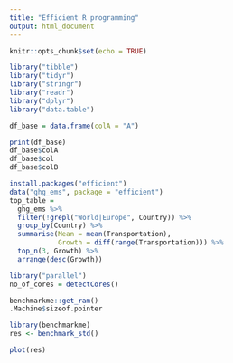 ```yaml
---
title: "Efficient R programming"
output: html_document
---
```


```r
knitr::opts_chunk$set(echo = TRUE)

library("tibble")
library("tidyr")
library("stringr")
library("readr")
library("dplyr")
library("data.table")

```


```r
df_base = data.frame(colA = "A")

print(df_base)
df_base$colA
df_base$col
df_base$colB

```

```r
install.packages("efficient")
data("ghg_ems", package = "efficient")
top_table =
  ghg_ems %>%
  filter(!grepl("World|Europe", Country)) %>% 
  group_by(Country) %>% 
  summarise(Mean = mean(Transportation),
            Growth = diff(range(Transportation))) %>%
  top_n(3, Growth) %>%
  arrange(desc(Growth))

```


```r
library("parallel")
no_of_cores = detectCores()

```

```r
benchmarkme::get_ram()
.Machine$sizeof.pointer

library(benchmarkme)
res <- benchmark_std() 

plot(res)

```

